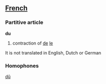 ==[[French]]==

=== Partitive article ===

'''du'''

#contraction of [[de]] [[le]]

It is not translated in English, Dutch or German

=== Homophones ===

[[dû]]